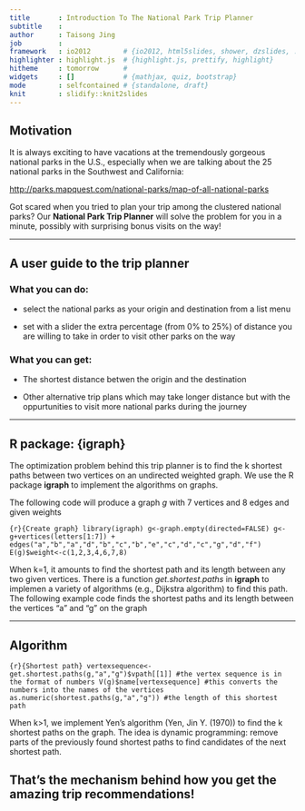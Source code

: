 ```yaml
---
title       : Introduction To The National Park Trip Planner
subtitle    : 
author      : Taisong Jing
job         : 
framework   : io2012        # {io2012, html5slides, shower, dzslides, ...}
highlighter : highlight.js  # {highlight.js, prettify, highlight}
hitheme     : tomorrow      # 
widgets     : []            # {mathjax, quiz, bootstrap}
mode        : selfcontained # {standalone, draft}
knit        : slidify::knit2slides
--- 
```


## Motivation

It is always exciting to have vacations at the tremendously gorgeous national parks in the U.S., especially when we are talking about the 25 national parks in the Southwest and California:

[http://parks.mapquest.com/national-parks/map-of-all-national-parks](http://parks.mapquest.com/national-parks/map-of-all-national-parks)

Got scared when you tried to plan your trip among the clustered national parks? Our **National Park Trip Planner** will solve the problem for you in a minute, possibly with surprising bonus visits on the way!

--- 

## A user guide to the trip planner

### What you can do:

- select the national parks as your origin and destination from a list menu

- set with a slider the extra percentage (from 0% to 25%) of distance you are willing to take in order to visit other parks on the way 

### What you can get:

- The shortest distance betwen the origin and the destination

- Other alternative trip plans which may take longer distance but with the oppurtunities to visit more national parks during the journey

---

## R package: {igraph}

The optimization problem behind this trip planner is to find the k shortest paths between two vertices on an undirected weighted graph. We use the R package **igraph** to implement the algorithms on graphs. 

The following code will produce a graph *g* with 7 vertices and 8 edges and given weights

```{r}{Create graph}
library(igraph)
g<-graph.empty(directed=FALSE)
g<-g+vertices(letters[1:7]) + edges("a","b","a","d","b","c","b","e","c","d","c","g","d","f")
E(g)$weight<-c(1,2,3,4,6,7,8)
```

When k=1, it amounts to find the shortest path and its length between any two given vertices. There is a function *get.shortest.paths* in **igraph** to implemen a variety of algorithms (e.g., Dijkstra algorithm) to find this path. The following example code finds the shortest paths and its length between the vertices "a" and "g" on the graph

---
## Algorithm

```{r}{Shortest path}
vertexsequence<-get.shortest.paths(g,"a","g")$vpath[[1]] #the vertex sequence is in the format of numbers
V(g)$name[vertexsequence] #this converts the numbers into the names of the vertices
as.numeric(shortest.paths(g,"a","g")) #the length of this shortest path
```

When k>1, we implement Yen's algorithm (Yen, Jin Y. (1970)) to find the k shortest paths on the graph. The idea is dynamic programming: remove parts of the previously found shortest paths to find candidates of the next shortest path. 

## That's the mechanism behind how you get the amazing trip recommendations!




